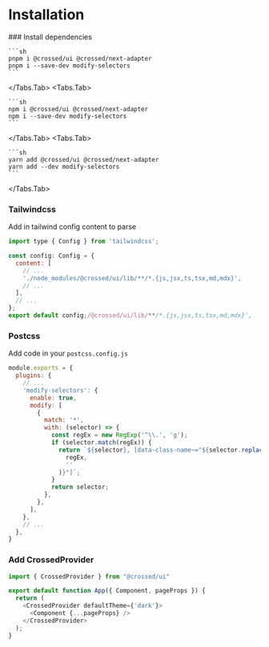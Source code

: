 
# Installation

<Steps>
### Install dependencies
<Tabs items={["pnpm", "npm", "yarn"]}>
  <Tabs.Tab>

    ```sh
    pnpm i @crossed/ui @crossed/next-adapter
    pnpm i --save-dev modify-selectors
    ```

  </Tabs.Tab>
  <Tabs.Tab>

    ```sh
    npm i @crossed/ui @crossed/next-adapter
    npm i --save-dev modify-selectors
    ```

  </Tabs.Tab>
  <Tabs.Tab>
  
    ```sh
    yarn add @crossed/ui @crossed/next-adapter
    yarn add --dev modify-selectors
    ```
  
  </Tabs.Tab>
</Tabs>

### Tailwindcss
Add in tailwind config content to parse

```javascript
import type { Config } from 'tailwindcss';

const config: Config = {
  content: [
    // ...
    './node_modules/@crossed/ui/lib/**/*.{js,jsx,ts,tsx,md,mdx}',
    // ...
  ],
  // ...
};
export default config;/@crossed/ui/lib/**/*.{js,jsx,ts,tsx,md,mdx}',

```
### Postcss
Add code in your `postcss.config.js`

```javascript
module.exports = {
  plugins: {
    // ...
    'modify-selectors': {
      enable: true,
      modify: [
        {
          match: '*',
          with: (selector) => {
            const regEx = new RegExp('^\\.', 'g');
            if (selector.match(regEx)) {
              return `${selector}, [data-class-name~="${selector.replace(
                regEx,
                ''
              )}"]`;
            }
            return selector;
          },
        },
      ],
    },
    // ...
  },
}

```

### Add CrossedProvider
```typescript
import { CrossedProvider } from "@crossed/ui"

export default function App({ Component, pageProps }) {
  return (
    <CrossedProvider defaultTheme={'dark'}>
      <Component {...pageProps} />
    </CrossedProvider>
  );
}
```
</Steps>